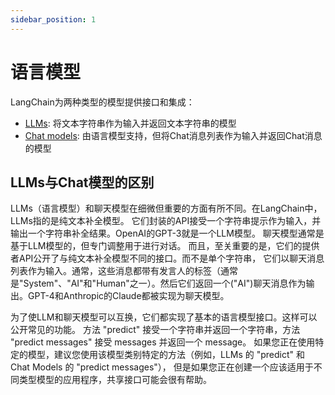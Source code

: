 ```yaml
---
sidebar_position: 1
---
```

# 语言模型

LangChain为两种类型的模型提供接口和集成：

- [LLMs](/docs/modules/model_io/models/llms/): 将文本字符串作为输入并返回文本字符串的模型
- [Chat models](/docs/modules/model_io/models/chat/): 由语言模型支持，但将Chat消息列表作为输入并返回Chat消息的模型

## LLMs与Chat模型的区别

LLMs（语言模型）和聊天模型在细微但重要的方面有所不同。在LangChain中，LLMs指的是纯文本补全模型。
它们封装的API接受一个字符串提示作为输入，并输出一个字符串补全结果。OpenAI的GPT-3就是一个LLM模型。
聊天模型通常是基于LLM模型的，但专门调整用于进行对话。
而且，至关重要的是，它们的提供者API公开了与纯文本补全模型不同的接口。而不是单个字符串，
它们以聊天消息列表作为输入。通常，这些消息都带有发言人的标签（通常是"System"、"AI"和"Human"之一）。然后它们返回一个("AI")聊天消息作为输出。GPT-4和Anthropic的Claude都被实现为聊天模型。

为了使LLM和聊天模型可以互换，它们都实现了基本的语言模型接口。这样可以公开常见的功能。
方法 "predict" 接受一个字符串并返回一个字符串，方法 "predict messages" 接受 messages 并返回一个 message。
如果您正在使用特定的模型，建议您使用该模型类别特定的方法（例如，LLMs 的 "predict" 和 Chat Models 的 "predict messages"），
但是如果您正在创建一个应该适用于不同类型模型的应用程序，共享接口可能会很有帮助。
